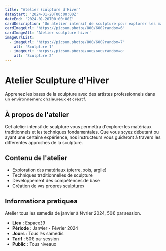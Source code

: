 ```yaml
---
title: "Atelier Sculpture d'Hiver"
dateStart: '2024-01-20T00:00:00Z'
dateEnd: '2024-02-20T00:00:00Z'
cardDescription: 'Un atelier intensif de sculpture pour explorer les matériaux et techniques traditionnelles.'
cardImageUrl: 'https://picsum.photos/800/600?random=6'
cardImageAlt: 'Atelier sculpture hiver'
imageUrlList:
  - imageUrl: 'https://picsum.photos/800/600?random=7'
    alt: 'Sculpture 1'
  - imageUrl: 'https://picsum.photos/800/600?random=8'
    alt: 'Sculpture 2'
---
```


# Atelier Sculpture d'Hiver

Apprenez les bases de la sculpture avec des artistes professionnels dans un environnement chaleureux et créatif.

## À propos de l'atelier

Cet atelier intensif de sculpture vous permettra d'explorer les matériaux traditionnels et les techniques fondamentales. Que vous soyez débutant ou ayant une certaine expérience, nos instructeurs vous guideront à travers les différentes approches de la sculpture.

## Contenu de l'atelier

- Exploration des matériaux (pierre, bois, argile)
- Techniques traditionnelles de sculpture
- Développement des compétences de base
- Création de vos propres sculptures

## Informations pratiques

Atelier tous les samedis de janvier à février 2024, 50€ par session.

- **Lieu** : Espace29
- **Période** : Janvier - Février 2024
- **Jours** : Tous les samedis
- **Tarif** : 50€ par session
- **Public** : Tous niveaux
